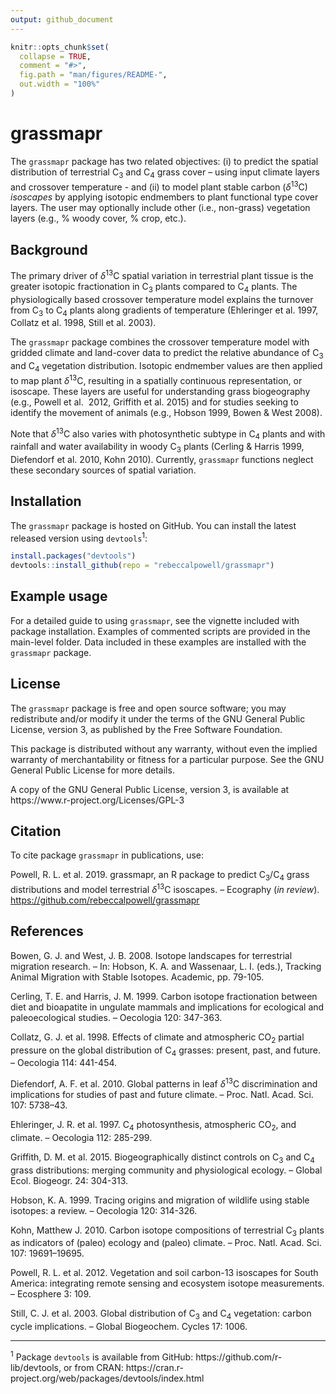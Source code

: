 ```yaml
---
output: github_document
---
```


<!-- README.md is generated from README.Rmd. Please edit that file -->

```r
knitr::opts_chunk$set(
  collapse = TRUE,
  comment = "#>",
  fig.path = "man/figures/README-",
  out.width = "100%"
)
```
# grassmapr

The `grassmapr` package has two related objectives: (i) to predict the spatial 
distribution of terrestrial C~3~ and C~4~ grass cover – using input climate 
layers and crossover temperature - and (ii) to model plant stable carbon 
($\delta$^13^C) *isoscapes* by applying isotopic endmembers to plant functional 
type cover layers. The user may optionally include other (i.e., non-grass) 
vegetation layers (e.g., \% woody cover, \% crop, etc.).

## Background

The primary driver of $\delta$^13^C spatial variation in terrestrial plant 
tissue is the greater isotopic fractionation in C~3~ plants compared to C~4~ 
plants. The physiologically based crossover temperature model explains the 
turnover from C~3~ to C~4~ plants along gradients of temperature (Ehleringer et 
al. 1997, Collatz et al. 1998, Still et al. 2003).

The `grassmapr` package combines the crossover temperature model with gridded 
climate and land-cover data to predict the relative abundance of C~3~ and C~4~ 
vegetation distribution. Isotopic endmember values are then applied to map plant 
$\delta$^13^C, resulting in a spatially continuous representation, or isoscape. 
These layers are useful for understanding grass biogeography (e.g., Powell et al. 
2012, Griffith et al. 2015) and for studies seeking to identify the movement 
of animals (e.g., Hobson 1999, Bowen & West 2008).

Note that $\delta$^13^C also varies with photosynthetic subtype in C~4~ plants 
and with rainfall and water availability in woody C~3~ plants (Cerling & 
Harris 1999, Diefendorf et al. 2010, Kohn 2010). Currently, `grassmapr` 
functions neglect these secondary sources of spatial variation. 

## Installation

The `grassmapr` package is hosted on GitHub. You can install the latest 
released version using `devtools`^1^:

``` r
install.packages("devtools")
devtools::install_github(repo = "rebeccalpowell/grassmapr")

```

## Example usage

For a detailed guide to using `grassmapr`, see the vignette included with 
package installation. Examples of commented scripts are provided in the main-level folder. Data included in these examples are installed with the `grassmapr` package.

## License

The `grassmapr` package is free and open source software; you may redistribute 
and/or modify it under the terms of the GNU General Public License, version 3, 
as published by the Free Software Foundation.

This package is distributed without any warranty, without even the implied 
warranty of merchantability or fitness for a particular purpose. See the GNU 
General Public License for more details.

A copy of the GNU General Public License, version 3, is available at https://www.r-project.org/Licenses/GPL-3

## Citation

To cite package `grassmapr` in publications, use:

Powell, R. L. et al. 2019. grassmapr, an R package to predict C~3~/C~4~ grass 
distributions and model terrestrial $\delta$^13^C isoscapes. -- Ecography 
(*in review*). <https://github.com/rebeccalpowell/grassmapr>

## References

Bowen, G. J. and West, J. B. 2008. Isotope landscapes for terrestrial migration 
research. – In: Hobson, K. A. and Wassenaar, L. I. (eds.), Tracking Animal 
Migration with Stable Isotopes. Academic, pp. 79-105.
 
Cerling, T. E. and Harris, J. M. 1999. Carbon isotope fractionation between diet 
and bioapatite in ungulate mammals and implications for ecological and 
paleoecological studies. – Oecologia 120: 347-363.
 
Collatz, G. J. et al. 1998. Effects of climate and atmospheric CO~2~ partial 
pressure on the global distribution of C~4~ grasses: present, past, and future. 
– Oecologia 114: 441-454.

Diefendorf, A. F. et al. 2010. Global patterns in leaf $\delta$^13^C 
discrimination and implications for studies of past and future climate. – 
Proc. Natl. Acad. Sci. 107: 5738–43.

Ehleringer, J. R. et al. 1997. C~4~ photosynthesis, atmospheric CO~2~, and 
climate. – Oecologia 112: 285-299.

Griffith, D. M. et al. 2015. Biogeographically distinct controls on C~3~ and 
C~4~ grass distributions: merging community and physiological ecology. – 
Global Ecol. Biogeogr. 24: 304-313.

Hobson, K. A. 1999. Tracing origins and migration of wildlife using stable 
isotopes: a review. – Oecologia 120: 314-326.
	
Kohn, Matthew J. 2010. Carbon isotope compositions of terrestrial C~3~ plants as 
indicators of (paleo) ecology and (paleo) climate. – Proc. Natl. Acad. Sci. 
107: 19691–19695.

Powell, R. L. et al. 2012. Vegetation and soil carbon-13 isoscapes for South 
America: integrating remote sensing and ecosystem isotope measurements. – 
Ecosphere 3: 109.

Still, C. J. et al. 2003. Global distribution of C~3~ and C~4~ vegetation: 
carbon cycle implications. – Global Biogeochem. Cycles 17: 1006.

***
^1^ Package `devtools` is available from GitHub: 
https://github.com/r-lib/devtools, or from CRAN: https://cran.r-project.org/web/packages/devtools/index.html 
